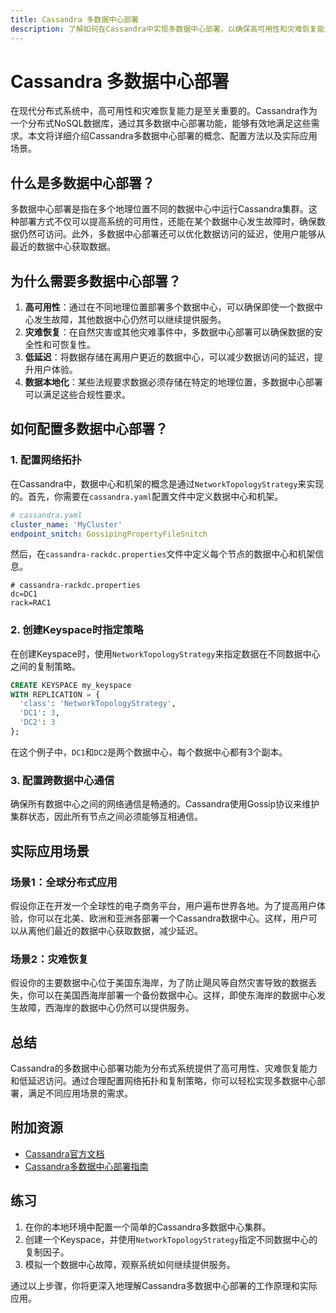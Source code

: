 ```yaml
---
title: Cassandra 多数据中心部署
description: 了解如何在Cassandra中实现多数据中心部署，以确保高可用性和灾难恢复能力。
---
```


# Cassandra 多数据中心部署

在现代分布式系统中，高可用性和灾难恢复能力是至关重要的。Cassandra作为一个分布式NoSQL数据库，通过其多数据中心部署功能，能够有效地满足这些需求。本文将详细介绍Cassandra多数据中心部署的概念、配置方法以及实际应用场景。

## 什么是多数据中心部署？

多数据中心部署是指在多个地理位置不同的数据中心中运行Cassandra集群。这种部署方式不仅可以提高系统的可用性，还能在某个数据中心发生故障时，确保数据仍然可访问。此外，多数据中心部署还可以优化数据访问的延迟，使用户能够从最近的数据中心获取数据。

## 为什么需要多数据中心部署？

1. **高可用性**：通过在不同地理位置部署多个数据中心，可以确保即使一个数据中心发生故障，其他数据中心仍然可以继续提供服务。
2. **灾难恢复**：在自然灾害或其他灾难事件中，多数据中心部署可以确保数据的安全性和可恢复性。
3. **低延迟**：将数据存储在离用户更近的数据中心，可以减少数据访问的延迟，提升用户体验。
4. **数据本地化**：某些法规要求数据必须存储在特定的地理位置，多数据中心部署可以满足这些合规性要求。

## 如何配置多数据中心部署？

### 1. 配置网络拓扑

在Cassandra中，数据中心和机架的概念是通过`NetworkTopologyStrategy`来实现的。首先，你需要在`cassandra.yaml`配置文件中定义数据中心和机架。

```yaml
# cassandra.yaml
cluster_name: 'MyCluster'
endpoint_snitch: GossipingPropertyFileSnitch
```

然后，在`cassandra-rackdc.properties`文件中定义每个节点的数据中心和机架信息。

```properties
# cassandra-rackdc.properties
dc=DC1
rack=RAC1
```

### 2. 创建Keyspace时指定策略

在创建Keyspace时，使用`NetworkTopologyStrategy`来指定数据在不同数据中心之间的复制策略。

```sql
CREATE KEYSPACE my_keyspace
WITH REPLICATION = {
  'class': 'NetworkTopologyStrategy',
  'DC1': 3,
  'DC2': 3
};
```

在这个例子中，`DC1`和`DC2`是两个数据中心，每个数据中心都有3个副本。

### 3. 配置跨数据中心通信

确保所有数据中心之间的网络通信是畅通的。Cassandra使用Gossip协议来维护集群状态，因此所有节点之间必须能够互相通信。

## 实际应用场景

### 场景1：全球分布式应用

假设你正在开发一个全球性的电子商务平台，用户遍布世界各地。为了提高用户体验，你可以在北美、欧洲和亚洲各部署一个Cassandra数据中心。这样，用户可以从离他们最近的数据中心获取数据，减少延迟。

### 场景2：灾难恢复

假设你的主要数据中心位于美国东海岸，为了防止飓风等自然灾害导致的数据丢失，你可以在美国西海岸部署一个备份数据中心。这样，即使东海岸的数据中心发生故障，西海岸的数据中心仍然可以提供服务。

## 总结

Cassandra的多数据中心部署功能为分布式系统提供了高可用性、灾难恢复能力和低延迟访问。通过合理配置网络拓扑和复制策略，你可以轻松实现多数据中心部署，满足不同应用场景的需求。

## 附加资源

- [Cassandra官方文档](https://cassandra.apache.org/doc/latest/)
- [Cassandra多数据中心部署指南](https://docs.datastax.com/en/cassandra-oss/3.x/cassandra/architecture/archDataDistributeReplication.html)

## 练习

1. 在你的本地环境中配置一个简单的Cassandra多数据中心集群。
2. 创建一个Keyspace，并使用`NetworkTopologyStrategy`指定不同数据中心的复制因子。
3. 模拟一个数据中心故障，观察系统如何继续提供服务。

通过以上步骤，你将更深入地理解Cassandra多数据中心部署的工作原理和实际应用。